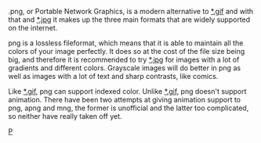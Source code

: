.png, or Portable Network Graphics, is a modern alternative to [[*.gif]] and with that and [[*.jpg]] it makes up the three main formats that are widely supported on the internet.

png is a lossless fileformat, which means that it is able to maintain all the colors of your image perfectly. It does so at the cost of the file size being big, and therefore it is recommended to try [[*.jpg]] for images with a lot of gradients and different colors. Grayscale images will do better in png as well as images with a lot of text and sharp contrasts, like comics.

Like [[*.gif]], png can support indexed color. Unlike [[*.gif]], png doesn't support animation. There have been two attempts at giving animation support to png, apng and mng, the former is unofficial and the latter too complicated, so neither have really taken off yet.

[[category:File Formats|P]]
